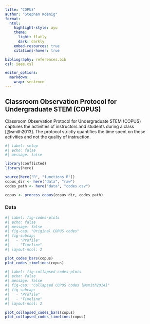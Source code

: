 ```yaml
---
title: "COPUS"
author: "Stephan Koenig"
format:
  html:
    highlight-style: ayu
    theme:
      light: flatly
      dark: darkly
    embed-resources: true
    citations-hover: true

bibliography: references.bib
csl: ieee.csl

editor_options:
  markdown:
    wrap: sentence
---
```


## Classroom Observation Protocol for Undergraduate STEM (COPUS)

Classroom Observation Protocol for Undergraduate STEM (COPUS) captures the activities of instructors and students during a class [@smith2013].
The protocol strictly quantifies the time spent on these activities and not the quality of instruction.

```r
#| label: setup
#| echo: false
#| message: false

library(conflicted)
library(here)

source(here("R", "functions.R"))
copus_dir <- here("data", "raw")
codes_path <- here("data", "codes.csv")

copus <- process_copus(copus_dir, codes_path)
```

### Data

```r
#| label: fig-codes-plots
#| echo: false
#| message: false
#| fig-cap: "Original COPUS codes"
#| fig-subcap:
#|   - "Profile"
#|   - "Timeline"
#| layout-ncol: 2

plot_codes_bars(copus)
plot_codes_timelines(copus)
```

```r
#| label: fig-collapsed-codes-plots
#| echo: false
#| message: false
#| fig-cap: "Collapsed COPUS codes [@smith2014]"
#| fig-subcap:
#|   - "Profile"
#|   - "Timeline"
#| layout-ncol: 2

plot_collapsed_codes_bars(copus)
plot_collapsed_codes_timelines(copus)
```
